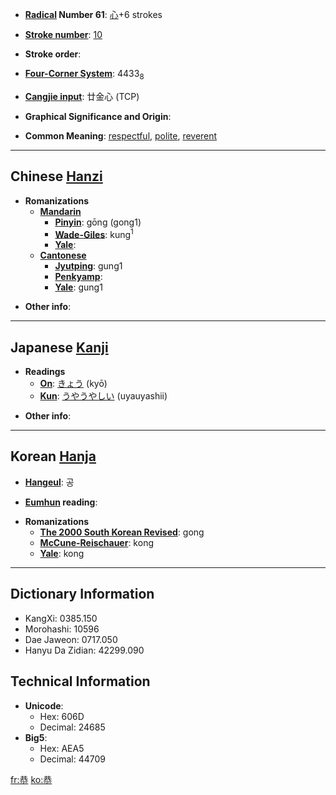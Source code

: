 * '''[[Wiktionary:Chinese radical index| Radical]] Number 61''': [[Wiktionary:Chinese radical index 心|心]]+6 strokes

* '''[[Wiktionary:Chinese total strokes index|Stroke number]]''': [[Wiktionary:Chinese total strokes index 10|10]]

* '''Stroke order''': 

* '''[[Wiktionary:Chinese four corner index|Four-Corner System]]''': 4433<sub>8</sub>

* '''[[Wiktionary:Chinese Cangjie index|Cangjie input]]''': 廿金心 (TCP)

* '''Graphical Significance and Origin''': 

* '''Common Meaning''': [[respectful]], [[polite]], [[reverent]]

----

== Chinese [[Hanzi]] ==

* '''Romanizations'''
** '''[[Mandarin]]'''
*** '''[[Pinyin]]''': gōng (gong1)
*** '''[[Wade-Giles]]''': kung<sup>1</sup>
*** '''[[Yale]]''': 
** '''[[Cantonese]]'''
*** '''[[Jyutping]]''': gung1
*** '''[[Penkyamp]]''': 
*** '''[[Yale]]''': gung1

* '''Other info''': 

----

== Japanese [[Kanji]] ==

* '''Readings'''
** '''[[On]]''': [[きょう]] (kyō)
** '''[[Kun]]''': [[うやうやしい]] (uyauyashii)

* '''Other info''':  

----

== Korean [[Hanja]] ==

* '''[[Hangeul]]''': 공

* '''[[Eumhun]] reading''': 

* '''Romanizations'''
** '''[[The 2000 South Korean Revised Romanization|The 2000 South Korean Revised]]''': gong
** '''[[McCune-Reischauer]]''': kong
** '''[[Yale]]''': kong

----

== Dictionary Information ==

* KangXi: 0385.150
* Morohashi: 10596
* Dae Jaweon: 0717.050
* Hanyu Da Zidian: 42299.090

== Technical Information ==

* '''Unicode''':
** Hex: 606D
** Decimal: 24685
* '''Big5''':
** Hex: AEA5
** Decimal: 44709

[[fr:恭]]
[[ko:恭]]